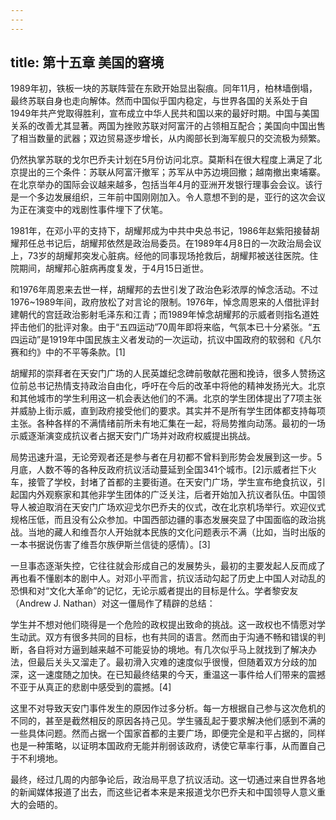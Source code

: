 ```yaml
---
---
---
```

title: 第十五章 美国的窘境
---




1989年初，铁板一块的苏联阵营在东欧开始显出裂痕。同年11月，柏林墙倒塌，最终苏联自身也走向解体。然而中国似乎国内稳定，与世界各国的关系处于自1949年共产党取得胜利，宣布成立中华人民共和国以来的最好时期。中国与美国关系的改善尤其显著。两国为挫败苏联对阿富汗的占领相互配合；美国向中国出售了相当数量的武器；双边贸易逐步增长，从内阁部长到海军舰只的交流极为频繁。

仍然执掌苏联的戈尔巴乔夫计划在5月份访问北京。莫斯科在很大程度上满足了北京提出的三个条件：苏联从阿富汗撤军；苏军从中苏边境回撤；越南撤出柬埔寨。在北京举办的国际会议越来越多，包括当年4月的亚洲开发银行理事会会议。该行是一个多边发展组织，三年前中国刚刚加入。令人意想不到的是，亚行的这次会议为正在演变中的戏剧性事件埋下了伏笔。

1981年，在邓小平的支持下，胡耀邦成为中共中央总书记，1986年赵紫阳接替胡耀邦任总书记后，胡耀邦依然是政治局委员。在1989年4月8日的一次政治局会议上，73岁的胡耀邦突发心脏病。经他的同事现场抢救后，胡耀邦被送往医院。住院期间，胡耀邦心脏病再度复发，于4月15日逝世。

和1976年周恩来去世一样，胡耀邦的去世引发了政治色彩浓厚的悼念活动。不过1976~1989年间，政府放松了对言论的限制。1976年，悼念周恩来的人借批评封建朝代的宫廷政治影射毛泽东和江青；而1989年悼念胡耀邦的示威者则指名道姓抨击他们的批评对象。由于“五四运动”70周年即将来临，气氛本已十分紧张。“五四运动”是1919年中国民族主义者发动的一次运动，抗议中国政府的软弱和《凡尔赛和约》中的不平等条款。[1]

胡耀邦的崇拜者在天安门广场的人民英雄纪念碑前敬献花圈和挽诗，很多人赞扬这位前总书记热情支持政治自由化，呼吁在今后的改革中将他的精神发扬光大。北京和其他城市的学生利用这一机会表达他们的不满。北京的学生团体提出了7项主张并威胁上街示威，直到政府接受他们的要求。其实并不是所有学生团体都支持每项主张。各种各样的不满情绪前所未有地汇集在一起，将局势推向动荡。最初的一场示威逐渐演变成抗议者占据天安门广场并对政府权威提出挑战。

局势迅速升温，无论旁观者还是参与者在月初都不曾料到形势会发展到这一步。5月底，人数不等的各种反政府抗议活动蔓延到全国341个城市。[2]示威者拦下火车，接管了学校，封堵了首都的主要街道。在天安门广场，学生宣布绝食抗议，引起国内外观察家和其他非学生团体的广泛关注，后者开始加入抗议者队伍。中国领导人被迫取消在天安门广场欢迎戈尔巴乔夫的仪式，改在北京机场举行。欢迎仪式规格压低，而且没有公众参加。中国西部边疆的事态发展突显了中国面临的政治挑战。当地的藏人和维吾尔人开始就本民族的文化问题表示不满（比如，当时出版的一本书据说伤害了维吾尔族伊斯兰信徒的感情）。[3]

一旦事态逐渐失控，它往往就会形成自己的发展势头，最初的主要发起人反而成了再也看不懂剧本的剧中人。对邓小平而言，抗议活动勾起了历史上中国人对动乱的恐惧和对“文化大革命”的记忆，无论示威者提出的目标是什么。学者黎安友（Andrew J. Nathan）对这一僵局作了精辟的总结：

学生并不想对他们晓得是一个危险的政权提出致命的挑战。这一政权也不情愿对学生动武。双方有很多共同的目标，也有共同的语言。然而由于沟通不畅和错误的判断，各自将对方逼到越来越不可能妥协的境地。有几次似乎马上就找到了解决办法，但最后关头又溜走了。最初滑入灾难的速度似乎很慢，但随着双方分歧的加深，这一速度随之加快。在已知最终结果的今天，重温这一事件给人们带来的震撼不亚于从真正的悲剧中感受到的震撼。[4]

这里不对导致天安门事件发生的原因作过多分析。每一方根据自己参与这次危机的不同的，甚至是截然相反的原因各持己见。学生骚乱起于要求解决他们感到不满的一些具体问题。然而占据一个国家首都的主要广场，即便完全是和平占据的，同样也是一种策略，以证明本国政府无能并削弱该政府，诱使它草率行事，从而置自己于不利境地。

最终，经过几周的内部争论后，政治局平息了抗议活动。这一切通过来自世界各地的新闻媒体报道了出去，而这些记者本来是来报道戈尔巴乔夫和中国领导人意义重大的会晤的。